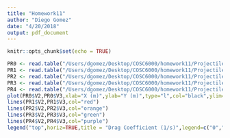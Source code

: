 ```yaml
---
title: "Homework11"
author: "Diego Gomez"
date: "4/20/2018"
output: pdf_document
---
```


```r
knitr::opts_chunk$set(echo = TRUE)
```


```r
PR0 <- read.table("/Users/dgomez/Desktop/COSC6000/homework11/ProjectileData/Projectile0Drag.dat")
PR1 <- read.table("/Users/dgomez/Desktop/COSC6000/homework11/ProjectileData/Projectile1Drag.dat")
PR2 <- read.table("/Users/dgomez/Desktop/COSC6000/homework11/ProjectileData/Projectile2Drag.dat")
PR3 <- read.table("/Users/dgomez/Desktop/COSC6000/homework11/ProjectileData/Projectile3Drag.dat")
PR4 <- read.table("/Users/dgomez/Desktop/COSC6000/homework11/ProjectileData/Projectile4Drag.dat")
plot(PR0$V2,PR0$V3,xlab="X (m)",ylab="Y (m)",type="l",col="black",ylim=c(0,3.6))  
lines(PR1$V2,PR1$V3,col="red")
lines(PR2$V2,PR2$V3,col="orange")
lines(PR3$V2,PR3$V3,col="green")
lines(PR4$V2,PR4$V3,col="purple")
legend("top",horiz=TRUE,title = "Drag Coefficient (1/s)",legend=c("0","0.5","1","5","10"),col=c("black","red","orange","green","purple"),lty=c(1,1,1,1,1))
```

